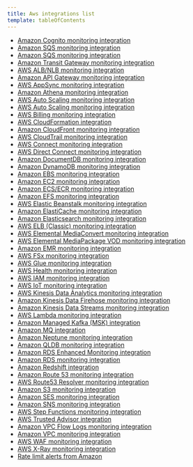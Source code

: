 ```yaml
---
title: Aws integrations list
template: tableOfContents
---
```


* [Amazon Cognito monitoring integration](/docs/integrations/amazon-integrations/aws-integrations-list/amazon-cognito-monitoring-integration)
* [Amazon SQS monitoring integration](/docs/integrations/amazon-integrations/aws-integrations-list/amazon-sqs-monitoring-integration)
* [Amazon SQS monitoring integration](/docs/integrations/amazon-integrations/aws-integrations-list/amazon-sqs-monitoring-integration)
* [Amazon Transit Gateway monitoring integration](/docs/integrations/amazon-integrations/aws-integrations-list/amazon-transit-gateway-monitoring-integration)
* [AWS ALB/NLB monitoring integration](/docs/integrations/amazon-integrations/aws-integrations-list/aws-albnlb-monitoring-integration)
* [Amazon API Gateway monitoring integration](/docs/integrations/amazon-integrations/aws-integrations-list/aws-api-gateway-monitoring-integration)
* [AWS AppSync monitoring integration](/docs/integrations/amazon-integrations/aws-integrations-list/aws-appsync-monitoring-integration)
* [Amazon Athena monitoring integration](/docs/integrations/amazon-integrations/aws-integrations-list/aws-athena-monitoring-integration)
* [AWS Auto Scaling monitoring integration](/docs/integrations/amazon-integrations/aws-integrations-list/aws-auto-scaling-monitoring-integration)
* [AWS Auto Scaling monitoring integration](/docs/integrations/amazon-integrations/aws-integrations-list/aws-auto-scaling-monitoring-integration)
* [AWS Billing monitoring integration](/docs/integrations/amazon-integrations/aws-integrations-list/aws-billing-monitoring-integration)
* [AWS CloudFormation integration](/docs/integrations/amazon-integrations/aws-integrations-list/aws-cloudformation-integration)
* [Amazon CloudFront monitoring integration](/docs/integrations/amazon-integrations/aws-integrations-list/aws-cloudfront-monitoring-integration)
* [AWS CloudTrail monitoring integration](/docs/integrations/amazon-integrations/aws-integrations-list/aws-cloudtrail-monitoring-integration)
* [AWS Connect monitoring integration](/docs/integrations/amazon-integrations/aws-integrations-list/aws-connect-monitoring-integration)
* [AWS Direct Connect monitoring integration](/docs/integrations/amazon-integrations/aws-integrations-list/aws-direct-connect-monitoring-integration)
* [Amazon DocumentDB monitoring integration](/docs/integrations/amazon-integrations/aws-integrations-list/aws-documentdb-monitoring-integration)
* [Amazon DynamoDB monitoring integration](/docs/integrations/amazon-integrations/aws-integrations-list/aws-dynamodb-monitoring-integration)
* [Amazon EBS monitoring integration](/docs/integrations/amazon-integrations/aws-integrations-list/aws-ebs-monitoring-integration)
* [Amazon EC2 monitoring integration](/docs/integrations/amazon-integrations/aws-integrations-list/aws-ec2-monitoring-integration)
* [Amazon ECS/ECR monitoring integration](/docs/integrations/amazon-integrations/aws-integrations-list/aws-ecsecr-monitoring-integration)
* [Amazon EFS monitoring integration](/docs/integrations/amazon-integrations/aws-integrations-list/aws-efs-monitoring-integration)
* [AWS Elastic Beanstalk monitoring integration](/docs/integrations/amazon-integrations/aws-integrations-list/aws-elastic-beanstalk-monitoring-integration)
* [Amazon ElastiCache monitoring integration](/docs/integrations/amazon-integrations/aws-integrations-list/aws-elasticache-monitoring-integration)
* [Amazon Elasticsearch monitoring integration](/docs/integrations/amazon-integrations/aws-integrations-list/aws-elasticsearch-monitoring-integration)
* [AWS ELB (Classic) monitoring integration](/docs/integrations/amazon-integrations/aws-integrations-list/aws-elb-classic-monitoring-integration)
* [AWS Elemental MediaConvert monitoring integration](/docs/integrations/amazon-integrations/aws-integrations-list/aws-elemental-mediaconvert-monitoring-integration)
* [AWS Elemental MediaPackage VOD monitoring integration](/docs/integrations/amazon-integrations/aws-integrations-list/aws-elemental-mediapackage-vod-monitoring-integration)
* [Amazon EMR monitoring integration](/docs/integrations/amazon-integrations/aws-integrations-list/aws-emr-monitoring-integration)
* [AWS FSx monitoring integration](/docs/integrations/amazon-integrations/aws-integrations-list/aws-fsx-monitoring-integration)
* [AWS Glue monitoring integration](/docs/integrations/amazon-integrations/aws-integrations-list/aws-glue-monitoring-integration)
* [AWS Health monitoring integration](/docs/integrations/amazon-integrations/aws-integrations-list/aws-health-monitoring-integration)
* [AWS IAM monitoring integration](/docs/integrations/amazon-integrations/aws-integrations-list/aws-iam-monitoring-integration)
* [AWS IoT monitoring integration](/docs/integrations/amazon-integrations/aws-integrations-list/aws-iot-monitoring-integration)
* [AWS Kinesis Data Analytics monitoring integration](/docs/integrations/amazon-integrations/aws-integrations-list/aws-kinesis-data-analytics-monitoring-integration)
* [Amazon Kinesis Data Firehose monitoring integration](/docs/integrations/amazon-integrations/aws-integrations-list/aws-kinesis-data-firehose-monitoring-integration)
* [Amazon Kinesis Data Streams monitoring integration](/docs/integrations/amazon-integrations/aws-integrations-list/aws-kinesis-data-streams-monitoring-integration)
* [AWS Lambda monitoring integration](/docs/integrations/amazon-integrations/aws-integrations-list/aws-lambda-monitoring-integration)
* [Amazon Managed Kafka (MSK) integration](/docs/integrations/amazon-integrations/aws-integrations-list/aws-managed-kafka-msk-integration)
* [Amazon MQ integration](/docs/integrations/amazon-integrations/aws-integrations-list/aws-mq-integration)
* [Amazon Neptune monitoring integration](/docs/integrations/amazon-integrations/aws-integrations-list/aws-neptune-monitoring-integration)
* [Amazon QLDB monitoring integration](/docs/integrations/amazon-integrations/aws-integrations-list/aws-qldb-monitoring-integration)
* [Amazon RDS Enhanced Monitoring integration](/docs/integrations/amazon-integrations/aws-integrations-list/aws-rds-enhanced-monitoring-integration)
* [Amazon RDS monitoring integration](/docs/integrations/amazon-integrations/aws-integrations-list/aws-rds-monitoring-integration)
* [Amazon Redshift integration](/docs/integrations/amazon-integrations/aws-integrations-list/aws-redshift-integration)
* [Amazon Route 53 monitoring integration](/docs/integrations/amazon-integrations/aws-integrations-list/aws-route-53-monitoring-integration)
* [AWS Route53 Resolver monitoring integration](/docs/integrations/amazon-integrations/aws-integrations-list/aws-route53-resolver-monitoring-integration)
* [Amazon S3 monitoring integration](/docs/integrations/amazon-integrations/aws-integrations-list/aws-s3-monitoring-integration)
* [Amazon SES monitoring integration](/docs/integrations/amazon-integrations/aws-integrations-list/aws-simple-email-service-ses-monitoring-integration)
* [Amazon SNS monitoring integration](/docs/integrations/amazon-integrations/aws-integrations-list/aws-sns-monitoring-integration)
* [AWS Step Functions monitoring integration](/docs/integrations/amazon-integrations/aws-integrations-list/aws-step-functions-monitoring-integration)
* [AWS Trusted Advisor integration](/docs/integrations/amazon-integrations/aws-integrations-list/aws-trusted-advisor-integration)
* [Amazon VPC Flow Logs monitoring integration](/docs/integrations/amazon-integrations/aws-integrations-list/aws-vpc-flow-logs-monitoring-integration)
* [Amazon VPC monitoring integration](/docs/integrations/amazon-integrations/aws-integrations-list/aws-vpc-monitoring-integration)
* [AWS WAF monitoring integration](/docs/integrations/amazon-integrations/aws-integrations-list/aws-waf-monitoring-integration)
* [AWS X-Ray monitoring integration](/docs/integrations/amazon-integrations/aws-integrations-list/aws-x-ray-monitoring-integration)
* [Rate limit alerts from Amazon](/docs/integrations/amazon-integrations/aws-integrations-list/rate-limit-alerts-amazon)
